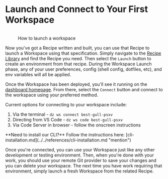
# Launch and Connect to Your First Workspace

<figure>
  <img src="../../.gitbook/assets/CleanShot 2024-05-01 at 20.53.52@2x.png" alt="" />
  <figcaption>
    <p>How to launch a workspace</p>
  </figcaption>
</figure>

Now you've got a Recipe written and built, you can use that Recipe to launch a Workspace using that specification. Simply navigate to the [Recipe Library](https://www.devzero.io/dashboard/recipes) and find the Recipe you need. Then select the `Launch` button to create an environment from that recipe. During the Workspace Launch phase, any of your user preferences, config (shell config, dotfiles, etc), and env variables will all be applied.

Once the Workspace has been deployed, you'll see it running on the [dashboard homepage](https://www.devzero.io/dashboard). From there, select the `Connect` button and connect to the workspace using your preferred method.

Current options for connecting to your workspace include:

1. Via the terminal - `dz ws connect best-gull-psxv`
2. Directing from VS Code - `dz ws code best-gull-psxv`
3. Via Code Server in browser - follow the onscreen instructions

<Callout type="info" emoji="ℹ️">
  **Need to install our CLI?** Follow the instructions here:
  [cli-installation.md](../../references/cli-installation.md "mention")
</Callout>

Once you're connected, you can use your Workspace just like any other development or testing environment. Then, when you're done with your work, you should use your remote Git provider to save your changes and you can delete your workspace. The next time you have work requiring that environment, simply launch a fresh Workspace from the related Recipe.
